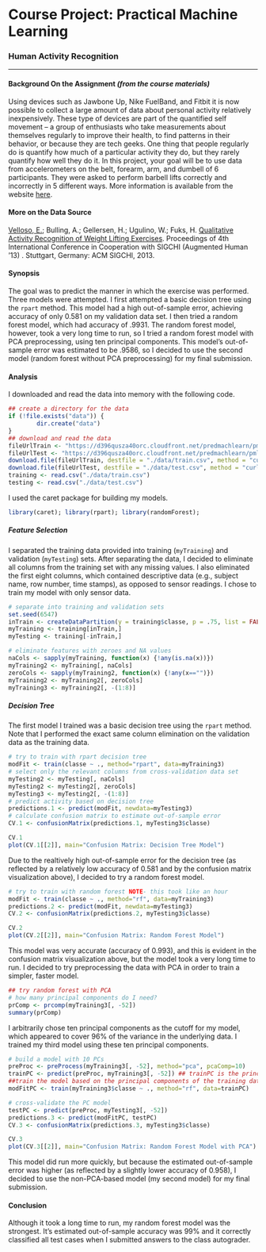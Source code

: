 # Course Project: Practical Machine Learning

### Human Activity Recognition

---

#### Background On the Assignment *(from the course materials)*

Using devices such as Jawbone Up, Nike FuelBand, and Fitbit it is now possible to collect a large amount of data about personal activity relatively inexpensively. These type of devices are part of the quantified self movement – a group of enthusiasts who take measurements about themselves regularly to improve their health, to find patterns in their behavior, or because they are tech geeks. One thing that people regularly do is quantify how much of a particular activity they do, but they rarely quantify how well they do it. In this project, your goal will be to use data from accelerometers on the belt, forearm, arm, and dumbell of 6 participants. They were asked to perform barbell lifts correctly and incorrectly in 5 different ways. More information is available from the website [here](http://groupware.les.inf.puc-rio.br/har#weight_lifting_exercises). 

#### More on the Data Source

[Velloso, E.](http://groupware.les.inf.puc-rio.br/collaborator.jsf?p1=evelloso); Bulling, A.; Gellersen, H.; Ugulino, W.; Fuks, H. [Qualitative Activity Recognition of Weight Lifting Exercises](http://groupware.les.inf.puc-rio.br/work.jsf?p1=11201). Proceedings of 4th International Conference in Cooperation with SIGCHI (Augmented Human '13) . Stuttgart, Germany: ACM SIGCHI, 2013.


#### Synopsis

The goal was to predict the manner in which the exercise was performed. Three models were attempted. I first attempted a basic decision tree using the `rpart` method. This model had a high out-of-sample error, achieving accuracy of only 0.581 on my validation data set. I then tried a random forest model, which had accuracy of .9931. The random forest model, however, took a very long time to run, so I  tried a random forest model with PCA preprocessing, using ten principal components. This model's out-of-sample error was estimated to be .9586, so I decided to use the second model (random forest without PCA preprocessing) for my final submission.

#### Analysis

I downloaded and read the data into memory with the following code.

```r
## create a directory for the data
if (!file.exists("data")) {
        dir.create("data")
}
## download and read the data
fileUrlTrain <- "https://d396qusza40orc.cloudfront.net/predmachlearn/pml-training.csv"
fileUrlTest <- "https://d396qusza40orc.cloudfront.net/predmachlearn/pml-testing.csv"
download.file(fileUrlTrain, destfile = "./data/train.csv", method = "curl")
download.file(fileUrlTest, destfile = "./data/test.csv", method = "curl")
training <- read.csv("./data/train.csv")
testing <- read.csv("./data/test.csv")
```

I used the caret package for building my models.

```r
library(caret); library(rpart); library(randomForest);
```

##### Feature Selection

I separated the training data provided into training (`myTraining`) and validation (`myTesting`) sets. After separating the data, I decided to eliminate all columns from the training set with any missing values. I also eliminated the first eight columns, which contained descriptive data (e.g., subject name, row number, time stamps), as opposed to sensor readings. I chose to train my model with only sensor data.

``` r
# separate into training and validation sets
set.seed(6547)
inTrain <- createDataPartition(y = training$classe, p = .75, list = FALSE)
myTraining <- training[inTrain,]
myTesting <- training[-inTrain,]

# eliminate features with zeroes and NA values
naCols <- sapply(myTraining, function(x) {!any(is.na(x))})
myTraining2 <- myTraining[, naCols]
zeroCols <- sapply(myTraining2, function(x) {!any(x=="")})
myTraining2 <- myTraining2[, zeroCols]
myTraining3 <- myTraining2[, -(1:8)]
```

##### Decision Tree

The first model I trained was a basic decision tree using the `rpart` method. Note that I performed the exact same column elimination on the validation data as the training data.

```r
# try to train with rpart decision tree
modFit <- train(classe ~ ., method="rpart", data=myTraining3)
# select only the relevant columns from cross-validation data set
myTesting2 <- myTesting[, naCols]
myTesting2 <- myTesting2[, zeroCols]
myTesting3 <- myTesting2[, -(1:8)]
# predict activity based on decision tree
predictions.1 <- predict(modFit, newdata=myTesting3)
# calculate confusion matrix to estimate out-of-sample error
CV.1 <- confusionMatrix(predictions.1, myTesting3$classe)
```
```r
CV.1
plot(CV.1[[2]], main="Confusion Matrix: Decision Tree Model")
```

Due to the realtively high out-of-sample error for the decision tree (as reflected by a relatively low accuracy of 0.581 and by the confusion matrix visualization above), I decided to try a random forest model. 

```r
# try to train with random forest NOTE- this took like an hour
modFit <- train(classe ~ ., method="rf", data=myTraining3)
predictions.2 <- predict(modFit, newdata=myTesting3)
CV.2 <- confusionMatrix(predictions.2, myTesting3$classe)
```
```r
CV.2
plot(CV.2[[2]], main="Confusion Matrix: Random Forest Model")
```

This model was very accurate (accuracy of 0.993), and this is evident in the confusion matrix visualization above, but the model took a very long time to run. I decided to try preprocessing the data with PCA in order to train a simpler, faster model.

```r
## try random forest with PCA
# how many principal components do I need?
prComp <- prcomp(myTraining3[, -52])
summary(prComp)
```

I arbitrarily chose ten principal components as the cutoff for my model, which appeared to cover 96% of the variance in the underlying data. I trained my third model using these ten principal components.

```r
# build a model with 10 PCs
preProc <- preProcess(myTraining3[, -52], method="pca", pcaComp=10)
trainPC <- predict(preProc, myTraining3[, -52]) ## trainPC is the principal components of the training set
##train the model based on the principal components of the training data
modFitPC <- train(myTraining3$classe ~ ., method="rf", data=trainPC) 
```

```r
# cross-validate the PC model
testPC <- predict(preProc, myTesting3[, -52])
predictions.3 <- predict(modFitPC, testPC)
CV.3 <- confusionMatrix(predictions.3, myTesting3$classe)
```
```r
CV.3
plot(CV.3[[2]], main="Confusion Matrix: Random Forest Model with PCA")
```

This model did run more quickly, but because the estimated out-of-sample error was higher (as reflected by a slightly lower accuracy of 0.958), I decided to use the non-PCA-based model (my second model) for my final submission.

#### Conclusion

Although it took a long time to run, my random forest model was the strongest. It's estimated out-of-sample accuracy was 99% and it correctly classified all test cases when I submitted answers to the class autograder.